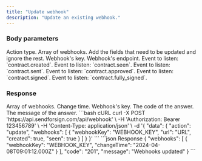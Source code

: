```yaml
---
title: "Update webhook"
description: "Update an existing webhook."
---
```


### Body parameters

<ParamField body="action" type="string" required>
  Action type.
</ParamField>

<ParamField body="webhooks" type="string" required>
  Array of webhooks. Add the fields that need to be updated and ignore the rest.

  <Expandable title="child attribute">

  <ParamField body="webhookKey" type="string" required>
    Webhook's key.
  </ParamField>

  <ParamField body="url" type="string">
    Webhook's endpoint.
  </ParamField>

  <ParamField body="created" type="boolean">
    Event to listen: `contract.created`.
  </ParamField>

  <ParamField body="seen" type="boolean">
    Event to listen: `contract.seen`.
  </ParamField>

  <ParamField body="sent" type="boolean">
    Event to listen: `contract.sent`.
  </ParamField>

  <ParamField body="approved" type="boolean">
    Event to listen: `contract.approved`.
  </ParamField>

  <ParamField body="signed" type="boolean">
    Event to listen: `contract.signed`.
  </ParamField>

  <ParamField body="fully_signed" type="boolean">
    Event to listen: `contract.fully_signed`.
  </ParamField>

  </Expandable>

</ParamField>


### Response

<ResponseField name="webhooks" type="string">
    Array of webhooks.

  <Expandable title="child attribute">

  <ResponseField name="changeTime" type="string">
    Change time.
  </ResponseField>

  <ResponseField name="webhookKey" type="string">
    Webhook's key.
  </ResponseField>

  </Expandable>

</ResponseField>

<ResponseField name="code" type="string">
  The code of the answer.
</ResponseField>

<ResponseField name="message" type="string">
  The message of the answer.
</ResponseField>

<RequestExample>
```bash cURL
curl -X POST 'https://api.sendforsign.com/api/webhook' \
     -H 'Authorization: Bearer 123456789' \
     -H 'Content-Type: application/json' \
     -d '{
    "data": {
        "action": "update",
        "webhooks": [
            {
                "webhookKey": "WEBHOOK_KEY",
                "url": "URL",
                "created": true,
                "seen": true
            }
        ]
    }
}'
```
</RequestExample>

<ResponseExample>
```json Response
{
    "webhooks": [
        {
            "webhookKey": "WEBHOOK_KEY",
            "changeTime": "2024-04-08T09:01:12.000Z"
        }
    ],
    "code": "201",
    "message": "Webhooks updated"
}
```
</ResponseExample>
